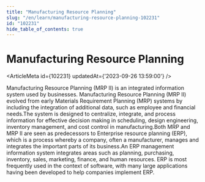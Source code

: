 ```yaml
---
title: "Manufacturing Resource Planning"
slug: "/en/learn/manufacturing-resource-planning-102231"
id: "102231"
hide_table_of_contents: true
---
```



# Manufacturing Resource Planning

<ArticleMeta id={102231} updatedAt={'2023-09-26 13:59:00'} />
<div className='border-solid border-b border-t-0 my-4 border-[var(--ifm-color-gray-300)]' />

Manufacturing Resource Planning (MRP II) is an integrated information system used by businesses. Manufacturing Resource Planning (MRP II) evolved from early Materials Requirement Planning (MRP) systems by including the integration of additional data, such as employee and financial needs.The system is designed to centralize, integrate, and process information for effective decision making in scheduling, design engineering, inventory management, and cost control in manufacturing.Both MRP and MRP II are seen as predecessors to Enterprise resource planning (ERP), which is a process whereby a company, often a manufacturer, manages and integrates the important parts of its business.An ERP management information system integrates areas such as planning, purchasing, inventory, sales, marketing, finance, and human resources. ERP is most frequently used in the context of software, with many large applications having been developed to help companies implement ERP.
